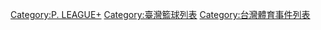 [[Category:P._LEAGUE+|Category:P. LEAGUE+]]
[[Category:臺灣籃球列表|Category:臺灣籃球列表]]
[[Category:台灣體育事件列表|Category:台灣體育事件列表]]